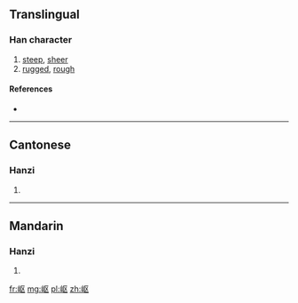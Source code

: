 {{also|嶇}}
==Translingual==

===Han character===
{{Han char|rn=46|rad=山|as=04|sn=7|four=|canj=山尸大 (USK)|ids=⿰[[山]][[区]]}}

# [[steep]], [[sheer]]
# [[rugged]], [[rough]]

====References====
* {{Han ref|kx=0308.331|hdz=10762.140|uh=5C96|ud=23702}}

----

==Cantonese==

===Hanzi===
{{yue-hanzi|jyut=[[keoi1]]|y=keui1|tra=嶇}}

# {{defn|lang=yue|sort=山04}}

----

==Mandarin==

===Hanzi===
{{cmn-hanzi|tra=嶇|pin=[[qū]] ([[qu1]])|wg=ch'ü<sup>1</sup>}}

# {{defn|lang=cmn|sort=山04}}

[[fr:岖]]
[[mg:岖]]
[[pl:岖]]
[[zh:岖]]